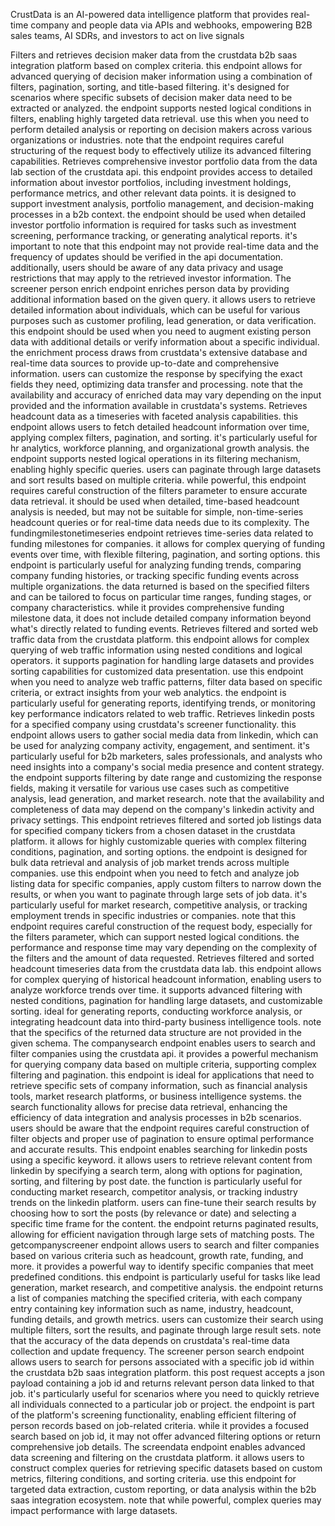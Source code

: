 CrustData is an AI-powered data intelligence platform that provides real-time company and people data via APIs and webhooks, empowering B2B sales teams, AI SDRs, and investors to act on live signals

<Accordion title="Filter decision makers data">
Filters and retrieves decision maker data from the crustdata b2b saas integration platform based on complex criteria. this endpoint allows for advanced querying of decision maker information using a combination of filters, pagination, sorting, and title-based filtering. it's designed for scenarios where specific subsets of decision maker data need to be extracted or analyzed. the endpoint supports nested logical conditions in filters, enabling highly targeted data retrieval. use this when you need to perform detailed analysis or reporting on decision makers across various organizations or industries. note that the endpoint requires careful structuring of the request body to effectively utilize its advanced filtering capabilities.
</Accordion>

<Accordion title="Fetch investor portfolio data">
Retrieves comprehensive investor portfolio data from the data lab section of the crustdata api. this endpoint provides access to detailed information about investor portfolios, including investment holdings, performance metrics, and other relevant data points. it is designed to support investment analysis, portfolio management, and decision-making processes in a b2b context. the endpoint should be used when detailed investor portfolio information is required for tasks such as investment screening, performance tracking, or generating analytical reports. it's important to note that this endpoint may not provide real-time data and the frequency of updates should be verified in the api documentation. additionally, users should be aware of any data privacy and usage restrictions that may apply to the retrieved investor information.
</Accordion>

<Accordion title="Enrich person screener">
The screener person enrich endpoint enriches person data by providing additional information based on the given query. it allows users to retrieve detailed information about individuals, which can be useful for various purposes such as customer profiling, lead generation, or data verification. this endpoint should be used when you need to augment existing person data with additional details or verify information about a specific individual. the enrichment process draws from crustdata's extensive database and real-time data sources to provide up-to-date and comprehensive information. users can customize the response by specifying the exact fields they need, optimizing data transfer and processing. note that the availability and accuracy of enriched data may vary depending on the input provided and the information available in crustdata's systems.
</Accordion>

<Accordion title="Fetch headcount by facet timeseries">
Retrieves headcount data as a timeseries with faceted analysis capabilities. this endpoint allows users to fetch detailed headcount information over time, applying complex filters, pagination, and sorting. it's particularly useful for hr analytics, workforce planning, and organizational growth analysis. the endpoint supports nested logical operations in its filtering mechanism, enabling highly specific queries. users can paginate through large datasets and sort results based on multiple criteria. while powerful, this endpoint requires careful construction of the filters parameter to ensure accurate data retrieval. it should be used when detailed, time-based headcount analysis is needed, but may not be suitable for simple, non-time-series headcount queries or for real-time data needs due to its complexity.
</Accordion>

<Accordion title="Post funding milestone timeseries data">
The fundingmilestonetimeseries endpoint retrieves time-series data related to funding milestones for companies. it allows for complex querying of funding events over time, with flexible filtering, pagination, and sorting options. this endpoint is particularly useful for analyzing funding trends, comparing company funding histories, or tracking specific funding events across multiple organizations. the data returned is based on the specified filters and can be tailored to focus on particular time ranges, funding stages, or company characteristics. while it provides comprehensive funding milestone data, it does not include detailed company information beyond what's directly related to funding events.
</Accordion>

<Accordion title="Post web traffic data">
Retrieves filtered and sorted web traffic data from the crustdata platform. this endpoint allows for complex querying of web traffic information using nested conditions and logical operators. it supports pagination for handling large datasets and provides sorting capabilities for customized data presentation. use this endpoint when you need to analyze web traffic patterns, filter data based on specific criteria, or extract insights from your web analytics. the endpoint is particularly useful for generating reports, identifying trends, or monitoring key performance indicators related to web traffic.
</Accordion>

<Accordion title="Retrieve linkedin posts">
Retrieves linkedin posts for a specified company using crustdata's screener functionality. this endpoint allows users to gather social media data from linkedin, which can be used for analyzing company activity, engagement, and sentiment. it's particularly useful for b2b marketers, sales professionals, and analysts who need insights into a company's social media presence and content strategy. the endpoint supports filtering by date range and customizing the response fields, making it versatile for various use cases such as competitive analysis, lead generation, and market research. note that the availability and completeness of data may depend on the company's linkedin activity and privacy settings.
</Accordion>

<Accordion title="Post job listings table data">
This endpoint retrieves filtered and sorted job listings data for specified company tickers from a chosen dataset in the crustdata platform. it allows for highly customizable queries with complex filtering conditions, pagination, and sorting options. the endpoint is designed for bulk data retrieval and analysis of job market trends across multiple companies. use this endpoint when you need to fetch and analyze job listing data for specific companies, apply custom filters to narrow down the results, or when you want to paginate through large sets of job data. it's particularly useful for market research, competitive analysis, or tracking employment trends in specific industries or companies. note that this endpoint requires careful construction of the request body, especially for the filters parameter, which can support nested logical conditions. the performance and response time may vary depending on the complexity of the filters and the amount of data requested.
</Accordion>

<Accordion title="Post headcount timeseries data">
Retrieves filtered and sorted headcount timeseries data from the crustdata data lab. this endpoint allows for complex querying of historical headcount information, enabling users to analyze workforce trends over time. it supports advanced filtering with nested conditions, pagination for handling large datasets, and customizable sorting. ideal for generating reports, conducting workforce analysis, or integrating headcount data into third-party business intelligence tools. note that the specifics of the returned data structure are not provided in the given schema.
</Accordion>

<Accordion title="Search companies with filters">
The companysearch endpoint enables users to search and filter companies using the crustdata api. it provides a powerful mechanism for querying company data based on multiple criteria, supporting complex filtering and pagination. this endpoint is ideal for applications that need to retrieve specific sets of company information, such as financial analysis tools, market research platforms, or business intelligence systems. the search functionality allows for precise data retrieval, enhancing the efficiency of data integration and analysis processes in b2b scenarios. users should be aware that the endpoint requires careful construction of filter objects and proper use of pagination to ensure optimal performance and accurate results.
</Accordion>

<Accordion title="Search linkedin posts by keyword">
This endpoint enables searching for linkedin posts using a specific keyword. it allows users to retrieve relevant content from linkedin by specifying a search term, along with options for pagination, sorting, and filtering by post date. the function is particularly useful for conducting market research, competitor analysis, or tracking industry trends on the linkedin platform. users can fine-tune their search results by choosing how to sort the posts (by relevance or date) and selecting a specific time frame for the content. the endpoint returns paginated results, allowing for efficient navigation through large sets of matching posts.
</Accordion>

<Accordion title="Screener company information">
The getcompanyscreener endpoint allows users to search and filter companies based on various criteria such as headcount, growth rate, funding, and more. it provides a powerful way to identify specific companies that meet predefined conditions. this endpoint is particularly useful for tasks like lead generation, market research, and competitive analysis. the endpoint returns a list of companies matching the specified criteria, with each company entry containing key information such as name, industry, headcount, funding details, and growth metrics. users can customize their search using multiple filters, sort the results, and paginate through large result sets. note that the accuracy of the data depends on crustdata's real-time data collection and update frequency.
</Accordion>

<Accordion title="Search for job id in screener">
The screener person search endpoint allows users to search for persons associated with a specific job id within the crustdata b2b saas integration platform. this post request accepts a json payload containing a job id and returns relevant person data linked to that job. it's particularly useful for scenarios where you need to quickly retrieve all individuals connected to a particular job or project. the endpoint is part of the platform's screening functionality, enabling efficient filtering of person records based on job-related criteria. while it provides a focused search based on job id, it may not offer advanced filtering options or return comprehensive job details.
</Accordion>

<Accordion title="Screen metrics and filter conditions">
The screendata endpoint enables advanced data screening and filtering on the crustdata platform. it allows users to construct complex queries for retrieving specific datasets based on custom metrics, filtering conditions, and sorting criteria. use this endpoint for targeted data extraction, custom reporting, or data analysis within the b2b saas integration ecosystem. note that while powerful, complex queries may impact performance with large datasets.
</Accordion>


